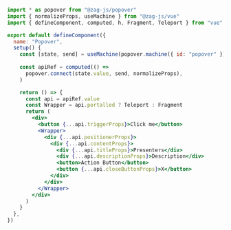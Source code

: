 ```jsx
import * as popover from "@zag-js/popover"
import { normalizeProps, useMachine } from "@zag-js/vue"
import { defineComponent, computed, h, Fragment, Teleport } from "vue"

export default defineComponent({
  name: "Popover",
  setup() {
    const [state, send] = useMachine(popover.machine({ id: "popover" }))
    
    const apiRef = computed(() =>
      popover.connect(state.value, send, normalizeProps),
    )

    return () => {
      const api = apiRef.value
      const Wrapper = api.portalled ? Teleport : Fragment
      return (
        <div>
          <button {...api.triggerProps}>Click me</button>
          <Wrapper>
            <div {...api.positionerProps}>
              <div {...api.contentProps}>
                <div {...api.titleProps}>Presenters</div>
                <div {...api.descriptionProps}>Description</div>
                <button>Action Button</button>
                <button {...api.closeButtonProps}>X</button>
              </div>
            </div>
          </Wrapper>
        </div>
      )
    }
  },
})
```
